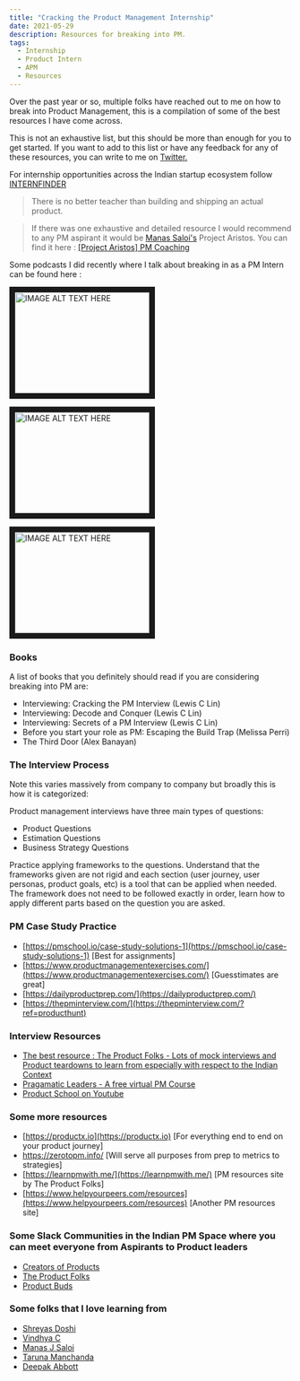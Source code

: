 ```yaml
---
title: "Cracking the Product Management Internship"
date: 2021-05-29
description: Resources for breaking into PM.
tags:
  - Internship
  - Product Intern
  - APM
  - Resources
---
```


Over the past year or so, multiple folks have reached out to me on how to break into Product Management, this is a compilation of some of the best resources I have come across.

This is not an exhaustive list, but this should be more than enough for you to get started. If you want to add to this list or have any feedback for any of these resources, you can write to me on [Twitter.](https://twitter.com/manan_0308)

For internship opportunities across the Indian startup ecosystem follow [INTERNFINDER](https://twitter.com/internfinder)

>There is no better teacher than building and shipping an actual product.

> If there was one exhaustive and detailed resource I would recommend to any PM aspirant it would be [Manas Saloi's](https://www.manassaloi.com) Project Aristos. You can find it here : [[Project Aristos] PM Coaching](https://manassaloi.com/2020/01/21/aristos-pm-coaching.html)

Some podcasts I did recently where I talk about breaking in as a PM Intern can be found here :

 <a href="http://www.youtube.com/watch?feature=player_embedded&v=9euCa-sUMRw
" target="_blank"><img src="http://img.youtube.com/vi/9euCa-sUMRw/0.jpg" 
alt="IMAGE ALT TEXT HERE" width="240" height="180" border="10" /></a>

<a href="http://www.youtube.com/watch?feature=player_embedded&v=GhWvDM1JLqI " target="_blank"><img src="http://img.youtube.com/vi/GhWvDM1JLqI/0.jpg"  alt="IMAGE ALT TEXT HERE" width="240" height="180" border="10" /></a>            

<a href="http://www.youtube.com/watch?feature=player_embedded&v=inFuAyoL_h0
" target="_blank"><img src="http://img.youtube.com/vi/inFuAyoL_h0/0.jpg" 
alt="IMAGE ALT TEXT HERE" width="240" height="180" border="10" /></a>

### Books

A list of books that you definitely should read if you are considering breaking into PM are:

- Interviewing: Cracking the PM Interview (Lewis C Lin)
- Interviewing: Decode and Conquer (Lewis C Lin)
- Interviewing: Secrets of a PM Interview (Lewis C Lin)
- Before you start your role as PM: Escaping the Build Trap (Melissa Perri)
- The Third Door  (Alex Banayan)

### The Interview Process

Note this varies massively from company to company but broadly this is how it is categorized:

Product management interviews have three main types of questions: 
- Product Questions
- Estimation Questions
- Business Strategy Questions

Practice applying frameworks to the questions. Understand that the frameworks given are not rigid and each section (user journey, user personas, product goals, etc) is a tool that can be applied when needed. The framework does not need to be followed exactly in order, learn how to apply different parts based on the question you are asked.

### PM Case Study Practice

- [https://pmschool.io/case-study-solutions-1](https://pmschool.io/case-study-solutions-1) [Best for assignments]
- [https://www.productmanagementexercises.com/](https://www.productmanagementexercises.com/) [Guesstimates are great]
- [https://dailyproductprep.com/](https://dailyproductprep.com/)
- [https://thepminterview.com/](https://thepminterview.com/?ref=producthunt)

### Interview Resources

- [The best resource : The Product Folks - Lots of mock interviews and Product teardowns to learn from especially with respect to the Indian Context](https://www.youtube.com/watch?v=2ASyf2FTCXc&list=PLHJHMiGyA5ULX2wqHq90zxokKUEdMWg0H)
- [Pragamatic Leaders - A free virtual PM Course](https://www.youtube.com/watch?v=7pgagr76VNY&list=PLsWLOWjMiEPoJIasoaweRK6RQntJ98hSu)
- [Product School on Youtube](https://www.youtube.com/channel/UC6hlQ0x6kPbAGjYkoz53cvA)

### Some more resources

- [https://productx.io](https://productx.io) [For everything end to end on your product journey]
- https://zerotopm.info/ [Will serve all purposes from prep to metrics to strategies]
- [https://learnpmwith.me/](https://learnpmwith.me/) [PM resources site by The Product Folks]
- [https://www.helpyourpeers.com/resources](https://www.helpyourpeers.com/resources) [Another PM resources site]

### Some Slack Communities in the Indian PM Space where you can meet everyone from Aspirants to Product leaders

- [Creators of Products](creatorsofproducts.com/join)
- [The Product Folks](https://join.slack.com/t/theproductfolks/shared_invite/zt-pbzcr3i9-MaVoup8kTmzUYu2sy0CWNw)
- [Product Buds](https://productbuds.slack.com/join/shared_invite/zt-n3p6exvo-wX9jem2dFLwbuB3R1MkaEw#/)

### Some folks that I love learning from 

- [Shreyas Doshi](https://twitter.com/shreyas)
- [Vindhya C](https://www.vindhyac.com/)
- [Manas J Saloi](https://manassaloi.com/)
- [Taruna Manchanda](https://medium.com/@Taruna2309)
- [Deepak Abbott](https://medium.com/@deepakabbot)
